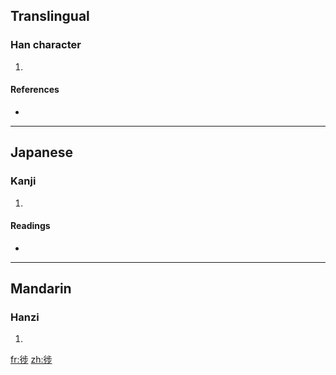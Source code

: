 ==Translingual==

===Han character===
{{Han char|rn=60|rad=彳|as=07|sn=10|four=|canj=竹人卜中竹 (HOYLH)}}

# {{defn|Han|sort=彳07}}

====References====
* {{Han ref|kx=0367.100|dkj=10109|dj=0690.090|hdz=20825.010|uh=5F8F|ud=24463}}

----

==Japanese==

===Kanji===
{{ja-kanji|grade=|rs=彳07}}

# {{defn|Japanese|sort=彳07}}

====Readings====
* {{ja-readings|on=[[ちょく]] (choku)|kun=[[のぼる]] (noboru)}}

----

==Mandarin==

===Hanzi===
{{cmn-hanzi|pin=[[zhì]] ([[zhi4]])|wg=chih<sup>4</sup>}}

# {{defn|Mandarin|sort=彳07}}

[[fr:徏]]
[[zh:徏]]